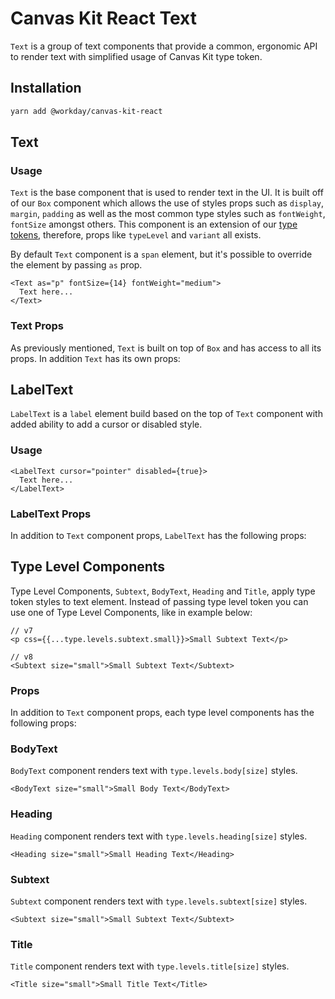 


<Meta title="Components/Text/React" />

# Canvas Kit React Text

`Text` is a group of text components that provide a common, ergonomic API to render text with
simplified usage of Canvas Kit type token.

## Installation

```sh
yarn add @workday/canvas-kit-react
```

## Text

### Usage

`Text` is the base component that is used to render text in the UI. It is built off of our `Box`
component which allows the use of styles props such as `display`, `margin`, `padding` as well as the
most common type styles such as `fontWeight`, `fontSize` amongst others. This component is an
extension of our [type tokens](https://canvas.workdaydesign.com/tokens/type/#type-styles),
therefore, props like `typeLevel` and `variant` all exists.

By default `Text` component is a `span` element, but it's possible to override the element by
passing `as` prop.

```tsx
<Text as="p" fontSize={14} fontWeight="medium">
  Text here...
</Text>
```

<ExampleCodeBlock code={BasicText} />

### Text Props

As previously mentioned, `Text` is built on top of `Box` and has access to all its props. In
addition `Text` has its own props:

<ArgsTable of={TextComponent} />

## LabelText

`LabelText` is a `label` element build based on the top of `Text` component with added ability to
add a cursor or disabled style.

### Usage

```tsx
<LabelText cursor="pointer" disabled={true}>
  Text here...
</LabelText>
```

<ExampleCodeBlock code={Label} />

### LabelText Props

In addition to `Text` component props, `LabelText` has the following props:

<ArgsTable of={LabelComponent} />

## Type Level Components

Type Level Components, `Subtext`, `BodyText`, `Heading` and `Title`, apply type token styles to text
element. Instead of passing type level token you can use one of Type Level Components, like in
example below:

```tsx
// v7
<p css={{...type.levels.subtext.small}}>Small Subtext Text</p>

// v8
<Subtext size="small">Small Subtext Text</Subtext>
```

### Props

In addition to `Text` component props, each type level components has the following props:

<ArgsTable of={TypeLevelComponent} />

### BodyText

`BodyText` component renders text with `type.levels.body[size]` styles.

```tsx
<BodyText size="small">Small Body Text</BodyText>
```

<ExampleCodeBlock code={BodyText} />

### Heading

`Heading` component renders text with `type.levels.heading[size]` styles.

```tsx
<Heading size="small">Small Heading Text</Heading>
```

<ExampleCodeBlock code={Heading} />

### Subtext

`Subtext` component renders text with `type.levels.subtext[size]` styles.

```tsx
<Subtext size="small">Small Subtext Text</Subtext>
```

<ExampleCodeBlock code={Subtext} />

### Title

`Title` component renders text with `type.levels.title[size]` styles.

```tsx
<Title size="small">Small Title Text</Title>
```

<ExampleCodeBlock code={Title} />
